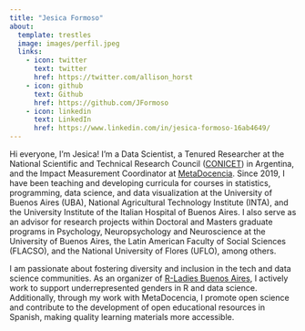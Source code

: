 ```yaml
---
title: "Jesica Formoso"
about:
  template: trestles
  image: images/perfil.jpeg
  links:
    - icon: twitter
      text: twitter
      href: https://twitter.com/allison_horst
    - icon: github
      text: Github
      href: https://github.com/JFormoso
    - icon: linkedin
      text: LinkedIn
      href: https://www.linkedin.com/in/jesica-formoso-16ab4649/
---
```


Hi everyone, I’m Jesica! I'm a Data Scientist, a Tenured Researcher at the National Scientific and Technical Research Council ([CONICET](https://www.conicet.gov.ar/?lan=en)) in Argentina, and the Impact Measurement Coordinator at [MetaDocencia](https://www.metadocencia.org/). Since 2019, I have been teaching and developing curricula for courses in statistics, programming, data science, and data visualization at the University of Buenos Aires (UBA), National Agricultural Technology Institute (INTA), and the University Institute of the Italian Hospital of Buenos Aires. I also serve as an advisor for research projects within Doctoral and Masters graduate programs in Psychology, Neuropsychology and Neuroscience at the University of Buenos Aires, the Latin American Faculty of Social Sciences (FLACSO), and the National University of Flores (UFLO), among others.

I am passionate about fostering diversity and inclusion in the tech and data science communities. As an organizer of [R-Ladies Buenos Aires](https://rladiesba.netlify.app/), I actively work to support underrepresented genders in R and data science. Additionally, through my work with MetaDocencia, I promote open science and contribute to the development of open educational resources in Spanish, making quality learning materials more accessible.

